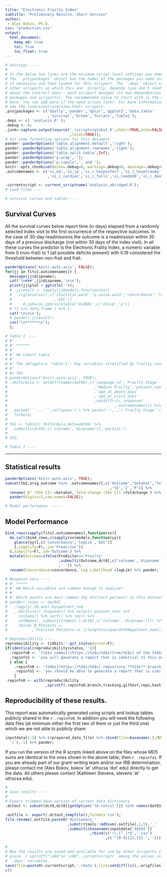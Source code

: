 ```yaml
---
title: "Electronic Frailty Index"
subtitle: "Preliminary Results, Short Version"
author:
 - Alex Bokov, Ph.D.
css: "production.css"
output:
  html_document:
    keep_md: true
    toc: true
    toc_float: true
---
```



```r
# Settings ----
#
# In the below two lines are the minimum script-level settings you need.
# The `.projpackages` object has the names of the packages you need installed
# if necessary and then loaded for this scriport. The `.deps` object contains
# other scriports on which this one _directly_ depends (you don't need to worry
# about the indirect ones-- each scriport manages its own dependencies for
# packages and scriports). The recommended value to start with is the one shown
# here. You can add more if the need arises later. For more information, please
# see the [overview](overview.html) scriport.
.projpackages <- c('GGally','pander','dplyr','ggplot2','data.table'
                   ,'survival','broom','forcats','table1');
.deps <- c( 'analysis.R' );
.debug <- 0;
.junk<-capture.output(source('./scripts/global.R',chdir=TRUE,echo=FALSE
                             ,local=TRUE));
# Set some formatting options for this document
pander::panderOptions('table.alignment.default','right');
pander::panderOptions('table.alignment.rownames','right');
pander::panderOptions('table.split.table',Inf);
pander::panderOptions('p.wrap','');
pander::panderOptions('p.copula',', and ');
knitr::opts_chunk$set(echo=.debug>0, warning=.debug>0, message=.debug>0);
.outcomenames <- c('vi_ed','vi_ip','vi_c_hospinfect','vi_c_hosptrauma'
                   ,'vi_c_cardiac','vi_c_falls','vi_readm30','vi_c_death');

.currentscript <- current_scriptname('analysis_abridged.R');
# Load files ----

# survival curves and tables ----
```

## Survival Curves

All the survival curves below report time (in days) elapsed from a randomly
selected index visit to the first occurrence of the respective outcomes. In
the case of 30-day readmissions the outcome is a readmission within 30 days
of a previous discharge (not within 30 days of the index visit). In all these
curves the predictor is the Electronic Frailty Index, a numeric variable from
0 (non-frail) to 1 (all possible deficits present) with 0.19 considered the
threshold between non-frail and frail.


```r
panderOptions('knitr.auto.asis', FALSE);
for(jj in fits[.outcomenames]) {
  message(jj$dispname);
  cat('\n###',jj$dispname,'\n\n');
  print(jj$plot + ggtitle(''));
  # .jjresult <- sapply(jj$models,function(xx){
  #   c(glance(xx)[,c('statistic.wald','p.value.wald','concordance','logLik'
  #                   ,'AIC')]
  #     #,zph=cox.zph(xx)$table['GLOBAL',c('chisq','p')]
  # )} %>% data.frame ) %>% t;
  cat('\n\n\n');
  # pander(.jjresult);
  cat("\n******\n");
  };
```



```r
# Table 1 ----
# #'
# #' ******
# #'
# #' ## Cohort table
# #'
# #' The obligatory 'table-1': key variables stratified by frailty status.
# #'
# #+ tb1
# panderOptions('knitr.auto.asis', TRUE);
# .tb1formula <- setdiff(names(dat04),c('language_cd','Frailty Stage'
#                                       ,'Median Frailty','patient_num'
#                                       ,'age_at_death_days'
#                                       ,'age_at_visit_days'
#                                       ,setdiff(v(c_response)
#                                                ,.outcomenames))) %>%
#   paste0('`',.,'`',collapse='+') %>% paste('~',.,'|`Frailty Stage`') %>%
#   formula;
#
# tb1 <- table1(.tb1formula,data=dat04) %>%
#   submulti(dct0[,c('colname','dispname')],'partial');
#
# tb1;

# Table 2 ----
```


*****

## Statistical results


```r
panderOptions('knitr.auto.asis', TRUE);
subset(tb2,orig_outcome %in% .outcomenames)[,c('Outcome','betahat','foldchange'
                                               ,'SE','Z','P')] %>%
  rename(`β^ (95% CI)`=betahat,`fold-change (95% CI)`=foldchange ) %>%
  pander(digits=3,row.names=FALSE);

# Model performance  ----
```

## Model Performance


```r
bind_rows(sapply(fits[.outcomenames],function(xx){
  do.call(bind_rows,c(sapply(xx$models,function(yy){
    glance(yy)[,c('concordance','logLik','AIC')]
    },simplify=F),.id='Predictor'))
  },simplify=F),.id='Outcome') %>%
  mutate(Outcome=ifelse(Predictor=='Frailty'
                        ,submulti(Outcome,dct0[,c('colname','dispname')])
                        ,' ')) %>%
  rename(Concordance=concordance,`Log Likelihood`=logLik) %>% pander;

# Response vars ----
# #' *****
# #' ## Which variables are common enough to analyze?
# #'
# #' Which events are most common (by distinct patient) in this dataset?
# pander(.resps <- dat04[
#   ,lapply(.SD,any),by=patient_num
#   ,.SDcols=v(c_response)] %>% select(-patient_num) %>%
#     colSums() %>% sort() %>% rev() %>%
#     setNames(.,submulti(names(.),dct0[,c('colname','dispname')])) %>%
#     cbind(`N Patients`=.
#           ,`Fraction Patients`=(.)/length(unique(dat04$patient_num))));

# Reproducibility ----
reproducibility <- tidbits:::git_status(print=F);
if(identical(reproducibility$status,'')){
  .repinfo0 <- '[%5$s commit](https://%3$s/%4$s/tree/%5$s) of the [%4$s](https://%3$s/%4$s) repository **%1$s** branch. You can download these scripts [here](https://%3$s/%4$s/archive/%5$s.zip)';
  .repinfo1 <- 'you will generate a report that is identical to this one';
  } else {
    .repinfo0 <- '[%4$s](https://%3$s/%4$s) repository **%1$s** branch';
    .repinfo1 <- 'you should be able to generate a report that is similar to this one, but since the copy you are reading is a draft version, there may be differences due to subsequent revisions';
    }
.repinfo0 <- with(reproducibility
                  ,sprintf(.repinfo0,branch,tracking,githost,repo,hash));
```

## Reproducibility of these results.

This report was automatically generated using scripts and lookup tables
publicly shared in the `r .repinfo0`. In addition you will need the following
data files (at minimum either the first two of them or just the third one)
which we are not able to publicly share:

```r
inputdata[1:2] %>% c(prepared_data_file) %>% cbind(file=basename(.),MD5sum=tools::md5sum(.)) %>%
  `[`(,-1) %>% pander;
```

If you run the version of the R scripts linked above on the files whose MD5
sums are identical to the ones shown in the above table, then `r .repinfo1`.
If you are already part of our grant-writing team and/or our IRB
determination, please contact me (Alex Bokov, bokov 'at' uthscsa 'dot' edu)
directly to get the data. All others please contact (Kathleen Stevens,
stevens 'at' uthscsa.edu).


```r
#
# Save results ----
#
# Export trimmed-down version of current data dictionary
.dctout <- subset(dct0,dct0[[getOption('tb.retcol')]] %in% names(dat03));

.outfile <- export(.dctout,tempfile(),format='csv');
file.rename(.outfile,paste0('dictionary_'
                            ,substr(tools::md5sum(.outfile),1,5),'_'
                            ,submulti(basename(inputdata['dat01'])
                                      ,rbind(c('\\.[^.]*$','.csv')
                                             ,c('^[0-9]{11,13}_','')))));

#
# Now the results are saved and available for use by other scriports if you
# place `r sprintf("\x60'%s'\x60",.currentscript)` among the values in their
# `.deps` variables.
save(file=paste0(.currentscript,'.rdata'),list=setdiff(ls(),.origfiles));
c()
```

